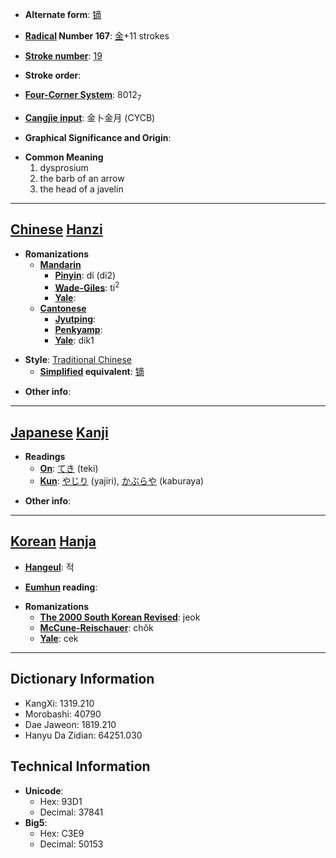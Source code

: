 * '''Alternate form''': [[镝]]

* '''[[Wiktionary:Chinese radical index| Radical]] Number 167''': [[Wiktionary:Chinese radical index 金|金]]+11 strokes

* '''[[Wiktionary:Chinese total strokes index|Stroke number]]''': [[Wiktionary:Chinese total strokes index 19|19]]

* '''Stroke order''': 

* '''[[Wiktionary:Chinese four corner index|Four-Corner System]]''': 8012<sub>7</sub>

* '''[[Wiktionary:Chinese Cangjie index|Cangjie input]]''': 金卜金月 (CYCB)

* '''Graphical Significance and Origin''': 

* '''Common Meaning'''
*#dysprosium
*# the barb of an arrow
*# the head of a javelin


----

== [[Chinese]] [[Hanzi]] ==

* '''Romanizations'''
** '''[[Mandarin]]'''
*** '''[[Pinyin]]''': dí (di2)
*** '''[[Wade-Giles]]''': ti<sup>2</sup>
*** '''[[Yale]]''': 
** '''[[Cantonese]]'''
*** '''[[Jyutping]]''':
*** '''[[Penkyamp]]''': 
*** '''[[Yale]]''': dik1

* '''Style''': [[Traditional Chinese]] 
** '''[[Simplified Chinese|Simplified]] equivalent''': [[镝]]

* '''Other info''': 

----

== [[Japanese]] [[Kanji]] ==

* '''Readings'''
** '''[[On]]''': [[てき]] (teki)
** '''[[Kun]]''': [[やじり]] (yajiri), [[かぶらや]] (kaburaya)

* '''Other info''':  

----

== [[Korean]] [[Hanja]] ==

* '''[[Hangeul]]''': 적

* '''[[Eumhun]] reading''': 

* '''Romanizations'''
** '''[[The 2000 South Korean Revised Romanization|The 2000 South Korean Revised]]''': jeok
** '''[[McCune-Reischauer]]''': chŏk
** '''[[Yale]]''': cek

----

== Dictionary Information ==

* KangXi: 1319.210
* Morobashi: 40790
* Dae Jaweon: 1819.210
* Hanyu Da Zidian: 64251.030

== Technical Information ==

* '''Unicode''':
** Hex: 93D1
** Decimal: 37841
* '''Big5''':
** Hex: C3E9
** Decimal: 50153